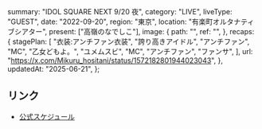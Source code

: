   summary: "IDOL SQUARE NEXT 9/20 夜",
  category: "LIVE",
  liveType: "GUEST",
  date: "2022-09-20",
  region: "東京",
  location: "有楽町オルタナティブシアター",
  present: ["高嶺のなでしこ"],
  image: {
    path: "",
    ref: "",
  },
  recaps: {
    stagePlan: [
      "衣装:アンチファン衣装",
      "誇り高きアイドル",
      "アンチファン",
      "MC",
      "乙女どもよ。",
      "ユメムスビ",
      "MC",
      "アンチファン",
      "ファンサ",
    ],
    url: "https://x.com/Mikuru_hositani/status/1572182801944023043",
  },
  updatedAt: "2025-06-21",
};

## リンク

- [公式スケジュール](https://takanenonadeshiko.jp/?p=442)
